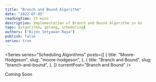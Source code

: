 ```yaml
---
title: "Branch and Bound Algorithm"
date: "2022-07-05"
readingTime: 15 mins
description: Implementation of Branch and Bound Algorithm in Go
tags: [algorithm, golang, scheduling]
authors: ["Bijon Setyawan Raya"]
publish: false
series: true
---
```


<Series
  series="Scheduling Algorithms"
  posts={[
    {
      title: "Moore-Hodgeson",
      slug: "moore-hodgeson",
    },
    {
      title: "Branch and Bound",
      slug: "branch-and-bound",
    },
  ]}
  currentPost="Branch and Bound"
/>

Coming Soon
